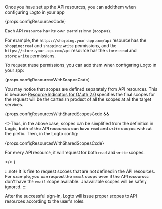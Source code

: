 Once you have set up the API resources, you can add them when configuring Logto in your app:

{props.configResourcesCode}

Each API resource has its own permissions (scopes).

For example, the `https://shopping.your-app.com/api` resource has the `shopping:read` and `shopping:write` permissions, and the `https://store.your-app.com/api` resource has the `store:read` and `store:write` permissions.

To request these permissions, you can add them when configuring Logto in your app:

{props.configResourcesWithScopesCode}

You may notice that scopes are defined separately from API resources. This is because [Resource Indicators for OAuth 2.0](https://www.rfc-editor.org/rfc/rfc8707.html) specifies the final scopes for the request will be the cartesian product of all the scopes at all the target services.

{props.configResourcesWithSharedScopesCode &&

<>Thus, in the above case, scopes can be simplified from the definition in Logto, both of the API resources can have `read` and `write` scopes without the prefix. Then, in the Logto config:

{props.configResourcesWithSharedScopesCode}

For every API resource, it will request for both `read` and `write` scopes.

</>
}

:::note
It is fine to request scopes that are not defined in the API resources. For example, you can request the `email` scope even if the API resources don't have the `email` scope available. Unavailable scopes will be safely ignored.
:::

After the successful sign-in, Logto will issue proper scopes to API resources according to the user's roles.
